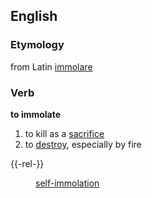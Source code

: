 ==English==
===Etymology===
from Latin [[immolare]]
===Verb===
'''to immolate'''

#to kill as a [[sacrifice]]
#to [[destroy]], especially by fire

{{-rel-}}
:[[self-immolation]]